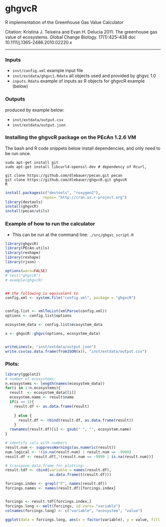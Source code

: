 ghgvcR
======

R implementation of the Greenhouse Gas Value Calculator

Citation: Kristina J. Teixeira and Evan H. Delucia 2011. The greenhouse gas value of ecosystems. Global Change Biology. 17(1):425–438 doi: 10.1111/j.1365-2486.2010.02220.x

-------

### Inputs

* `inst/config.xml` example input file
* `inst/extdata/ghgvc1.Rdata` all objects used and provided by ghgvc 1.0
* `inputs.Rdata` example of inputs as R objects for ghgvcR example (below)

### Outputs 

produced by example below:

* `inst/extdata/output.csv`
* `inst/extdata/output.json`

### Installing the ghgvcR package on the PEcAn 1.2.6 VM

The bash and R code snippets below install dependencies, and only need to be run once. 

```
sudo apt-get install git
sudo apt-get install libcurl4-openssl-dev # dependency of Rcurl, 

git clone https://github.com/dlebauer/pecan.git pecan
git clone https://github.com/dlebauer/ghgvcR.git ghgvcR
R 
```

```r
install.packages(c("devtools", "roxygen2"), 
                 repos= "http://cran.us.r-project.org")
library(devtools)
install(ghgvcR)
install(pecan/utils)
```

### Example of how to run the calculator

* This can be run at the command line: `./src/ghgvc_script.R`

```r
library(ghgvcR)
library(PEcAn.utils)
library(reshape)
library(reshape)
library(rjson)
```
```r

options(warn=FALSE)
# test("ghgvcR")
# example(ghgvcR)


## the following is equivalent to 
config.xml <- system.file("config.xml", package = "ghgvcR")


config.list <- xmlToList(xmlParse(config.xml))
options <- config.list$options

ecosystem_data <- config.list$ecosystem_data

x <- ghgvcR::ghgvc(options, ecosystem_data)


writeLines(x, "inst/extdata/output.json")
write.csv(as.data.frame(fromJSON(x)), "inst/extdata/output.csv")

```

### Plots:

```r
library(ggplot2)
# number of ecosystems:
n.ecosystems <- length(names(ecosystem_data)) 
for(i in 1:n.ecosystems){
  result  <- ecosystem_data[[i]]
  ecosystem.name <- result$name
  if(i == 1){
    result.df <- as.data.frame(result)
    
    } else {
      result.df <- rbind(result.df, as.data.frame(result))      
    }
  rownames(result.df)[i] <- gsub(" ", "", ecosystem.name)
}

# identify cols with numbers
result.num <- suppressWarnings(as.numeric(result))
num.logical <- !(is.na(result.num) | result.num == -9999)
result.df <- result.df[,!(result.num == -9999 | is.na(result.num))]

# transpose data.frame for plotting:
result.tdf <- cbind(variable = names(result.df),
                    as.data.frame(t(result.df)))

forcings.index <- grepl("F", names(result.df))
forcings.names <- names(result.df)[forcings.index]


forcings <- result.tdf[forcings.index,]
forcings.long <- melt(forcings, id.vars= "variable")
colnames(forcings.long) <- c("variable", "ecosystem", "value")


```


```r
ggplot(data = forcings.long, aes(x = factor(variable), y = value, fill = ecosystem)) + geom_bar(position="dodge", stat = "identity") + ggtitle(label="Example plot: values of F for two ecosystems") + xlab("Variable") + ylab("Units of F") + coord_flip()

```
